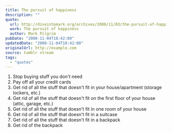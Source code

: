 ```yaml
---
title: The pursuit of happiness
description: ""
quote:
  url: http://diveintomark.org/archives/2008/11/03/the-pursuit-of-happiness
  work: The pursuit of happiness
  author: Mark Pilgrim
pubDate: "2008-11-04T18:42:00"
updatedDate: "2008-11-04T18:42:00"
originalUrl: http://example.com
source: tumblr stream
tags:
  - "quotes"
---
```


1. Stop buying stuff you don't need
2. Pay off all your credit cards
3. Get rid of all the stuff that doesn't fit in your house/apartment (storage lockers, etc.)
4. Get rid of all the stuff that doesn't fit on the first floor of your house (attic, garage, etc.)
5. Get rid of all the stuff that doesn't fit in one room of your house
6. Get rid of all the stuff that doesn't fit in a suitcase
7. Get rid of all the stuff that doesn't fit in a backpack
8. Get rid of the backpack
